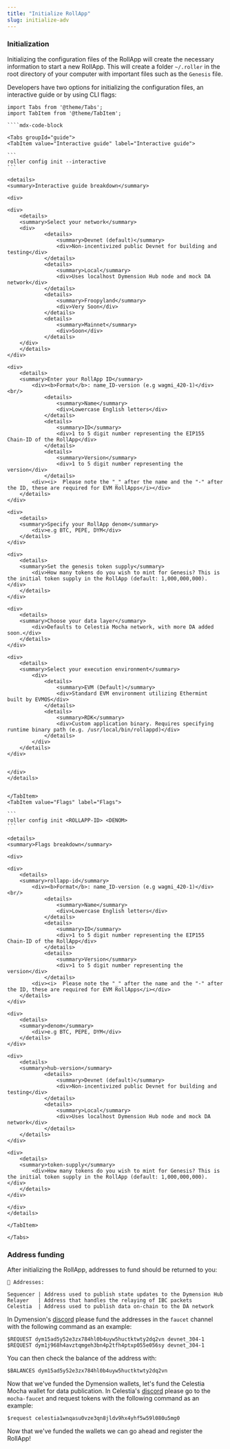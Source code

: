 ```yaml
---
title: "Initialize RollApp"
slug: initialize-adv
---
```


### Initialization

Initializing the configuration files of the RollApp will create the necessary information to start a new RollApp. This will create a folder `~/.roller` in the root directory of your computer with important files such as the `Genesis` file.

Developers have two options for initializing the configuration files, an interactive guide or by using CLI flags:

`````mdx-code-block
import Tabs from '@theme/Tabs';
import TabItem from '@theme/TabItem';

````mdx-code-block

<Tabs groupId="guide">
<TabItem value="Interactive guide" label="Interactive guide">

```
roller config init --interactive
```

<details>
<summary>Interactive guide breakdown</summary>

<div>

<div>
    <details>
    <summary>Select your network</summary>
    <div>
            <details>
                <summary>Devnet (default)</summary>
                <div>Non-incentivized public Devnet for building and testing</div>
            </details>
            <details>
                <summary>Local</summary>
                <div>Uses localhost Dymension Hub node and mock DA network</div>
            </details>
            <details>
                <summary>Froopyland</summary>
                <div>Very Soon</div>
            </details>
            <details>
                <summary>Mainnet</summary>
                <div>Soon</div>
            </details>
    </div>
    </details>
</div>

<div>
    <details>
    <summary>Enter your RollApp ID</summary>
        <div><b>Format</b>: name_ID-version (e.g wagmi_420-1)</div><br/>
            <details>
                <summary>Name</summary>
                <div>Lowercase English letters</div>
            </details>
            <details>
                <summary>ID</summary>
                <div>1 to 5 digit number representing the EIP155 Chain-ID of the RollApp</div>
            </details>
            <details>
                <summary>Version</summary>
                <div>1 to 5 digit number representing the version</div>
            </details>
        <div><i>  Please note the "_" after the name and the "-" after the ID, these are required for EVM RollApps</i></div>
    </details>
</div>

<div>
    <details>
    <summary>Specify your RollApp denom</summary>
        <div>e.g BTC, PEPE, DYM</div>
    </details>
</div>

<div>
    <details>
    <summary>Set the genesis token supply</summary>
        <div>How many tokens do you wish to mint for Genesis? This is the initial token supply in the RollApp (default: 1,000,000,000). </div>
    </details>
</div>

<div>
    <details>
    <summary>Choose your data layer</summary>
        <div>Defaults to Celestia Mocha network, with more DA added soon.</div>
    </details>
</div>

<div>
    <details>
    <summary>Select your execution environment</summary>
        <div>
            <details>
                <summary>EVM (Default)</summary>
                <div>Standard EVM environment utilizing Ethermint built by EVMOS</div>
            </details>
            <details>
                <summary>RDK</summary>
                <div>Custom application binary. Requires specifying runtime binary path (e.g. /usr/local/bin/rollappd)</div>
            </details>
        </div>
    </details>
</div>


</div>
</details>


</TabItem>
<TabItem value="Flags" label="Flags">

```
roller config init <ROLLAPP-ID> <DENOM>
```

<details>
<summary>Flags breakdown</summary>

<div>

<div>
    <details>
    <summary>rollapp-id</summary>
        <div><b>Format</b>: name_ID-version (e.g wagmi_420-1)</div><br/>
            <details>
                <summary>Name</summary>
                <div>Lowercase English letters</div>
            </details>
            <details>
                <summary>ID</summary>
                <div>1 to 5 digit number representing the EIP155 Chain-ID of the RollApp</div>
            </details>
            <details>
                <summary>Version</summary>
                <div>1 to 5 digit number representing the version</div>
            </details>
        <div><i>  Please note the "_" after the name and the "-" after the ID, these are required for EVM RollApps</i></div>
    </details>
</div>

<div>
    <details>
    <summary>denom</summary>
        <div>e.g BTC, PEPE, DYM</div>
    </details>
</div>

<div>
    <details>
    <summary>hub-version</summary>
            <details>
                <summary>Devnet (default)</summary>
                <div>Non-incentivized public Devnet for building and testing</div>
            </details>
            <details>
                <summary>Local</summary>
                <div>Uses localhost Dymension Hub node and mock DA network</div>
            </details>
    </details>
</div>

<div>
    <details>
    <summary>token-supply</summary>
        <div>How many tokens do you wish to mint for Genesis? This is the initial token supply in the RollApp (default: 1,000,000,000). </div>
    </details>
</div>

</div>
</details>

</TabItem>

</Tabs>
`````

### Address funding

After initializing the RollApp, addresses to fund should be returned to you:

```
🔑 Addresses:

Sequencer | Address used to publish state updates to the Dymension Hub
Relayer   | Address that handles the relaying of IBC packets
Celestia  | Address used to publish data on-chain to the DA network
```

In Dymension's [discord](https://discord.gg/dymension) please fund the addresses in the `faucet` channel with the following command as an example:

```
$REQUEST dym15ad5y52e3zx784hl0b4uyw5huctktwty2dq2vn devnet_304-1
$REQUEST dym1j968h4avztqmgeh3bn4p2tfh4ptxp055e056sy devnet_304-1
```

You can then check the balance of the address with:

```
$BALANCES dym15ad5y52e3zx784hl0b4uyw5huctktwty2dq2vn
```

Now that we've funded the Dymension wallets, let's fund the Celestia Mocha wallet for data publication. In Celestia's [discord](https://discord.com/invite/YsnTPcSfWQ)
please go to the `mocha-faucet` and request tokens with the following command as an example:

```
$request celestia1wnqasu0vze3qn8jldv9hx4yhf5w59l080u5mg0
```

Now that we've funded the wallets we can go ahead and register the RollApp!
